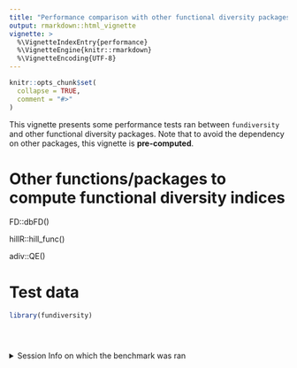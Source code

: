 ```yaml
---
title: "Performance comparison with other functional diversity packages"
output: rmarkdown::html_vignette
vignette: >
  %\VignetteIndexEntry{performance}
  %\VignetteEngine{knitr::rmarkdown}
  %\VignetteEncoding{UTF-8}
---
```


```r
knitr::opts_chunk$set(
  collapse = TRUE,
  comment = "#>"
)
```

This vignette presents some performance tests ran between `fundiversity` and other functional diversity packages. Note that to avoid the dependency on other packages, this vignette is **pre-computed**.

# Other functions/packages to compute functional diversity indices

FD::dbFD()

hillR::hill_func()

adiv::QE()


# Test data

```r
library(fundiversity)
```

```r

```

```r

```

```r

```

<details>
<summary>Session Info on which the benchmark was ran</summary>
```r
sessioninfo::session_info()
```
</details>
